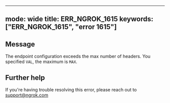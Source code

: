 
---
mode: wide
title: ERR_NGROK_1615
keywords: ["ERR_NGROK_1615", "error 1615"]
---

## Message
The endpoint configuration exceeds the max number of headers. You specified `VAL`, the maximum is `MAX`.




## Further help
If you're having trouble resolving this error, please reach out to [support@ngrok.com](mailto:support@ngrok.com?subject=Help%20with%20ERR_NGROK_1615)

